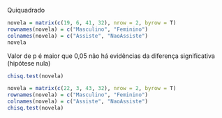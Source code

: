 Quiquadrado
```r
novela = matrix(c(19, 6, 41, 32), nrow = 2, byrow = T)
rownames(novela) = c("Masculino", "Feminino")
colnames(novela) = c("Assiste", "NaoAssiste")
novela
```
Valor de p é maior que 0,05 não há evidências da diferença significativa (hipótese nula)
```r
chisq.test(novela)
```

```r
novela = matrix(c(22, 3, 43, 32), nrow = 2, byrow = T)
rownames(novela) = c("Masculino", "Feminino")
colnames(novela) = c("Assiste", "NaoAssiste")
chisq.test(novela)
```

